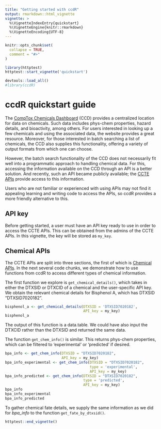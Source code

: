 ```yaml
---
title: "Getting started with ccdR"
output: rmarkdown::html_vignette
vignette: >
  %\VignetteIndexEntry{quickstart}
  %\VignetteEngine{knitr::rmarkdown}
  %\VignetteEncoding{UTF-8}
---
```


```r
knitr::opts_chunk$set(
  collapse = TRUE,
  comment = "#>"
)
```

```r
library(httptest)
httptest::start_vignette('quickstart')
```


```r
devtools::load_all()
#library(ccdR)
```

# ccdR quickstart guide

The [CompTox Chemicals Dashboard](https://comptox.epa.gov/dashboard/) (CCD) provides a centralized location for data on chemicals. Such data includes phys-chem properties, hazard details, and bioactivity, among others. For users interested in looking up a few chemicals and using the associated data, the website provides a great resource. Moreover, for those interested in batch searching a list of chemicals, the CCD also supplies this functionality, offering a variety of output formats from which one can choose.

However, the batch search functionality of the CCD does not necessarily fit well into a programmatic approach to handling chemical data. For this, accessing the information available on the CCD through an API is a better solution. And recently, such an API became publicly available; the [CCTE APIs](https://api-ccte.epa.gov/docs/index.html) provide access to this information.

Users who are not familiar or experienced with using APIs may not find it appealing learning and writing code to access the APIs, so ccdR provides a more friendly alternative to this. 

## API key

Before getting started, a user must have an API key ready to use in order to access the CCTE APIs. This can be obtained from the admins of the CCTE APIs. In this vignette, the key will be stored as `my_key`.

## Chemical APIs

The CCTE APIs are split into three sections, the first of which is [Chemical APIs](https://api-ccte.epa.gov/docs/chemical.html#/). In the next several code chunks, we demonstrate how to use functions from ccdR to access different types of chemical information.

The first function we explore is `get_chemical_details()`, which takes in either the DTXSID or DTXCID of a chemical and the user-specific API key. We obtain the relevant chemical details for Bisphenol A, which has DTXSID "DTXSID7020182".

```r
bisphenol_a <- get_chemical_details(DTXSID = 'DTXSID7020182',
                                    API_key = my_key)
bisphenol_a
```
The output of this function is a data.table. We could have also input the DTXCID rather than the DTXSID and returned the same data.

The function `get_chem_info()` is similar. This returns phys-chem properties, which can be filtered to 'experimental' or 'predicted' if desired.

```r
bpa_info <- get_chem_info(DTXSID = "DTXSID7020182",
                          API_key = my_key)
bpa_info_experimental <- get_chem_info(DTXSID = "DTXSID7020182",
                                       type = 'experimental',
                                       API_key = my_key)
bpa_info_predicted <- get_chem_info(DTXSID = "DTXSID7020182",
                                    type = 'predicted',
                                    API_key = my_key)
bpa_info
bpa_info_experimental
bpa_info_predicted
```

To gather chemical fate details, we supply the same information as we did for *bpa_info* to the function `get_fate_by_dtxsid()`.





```r
httptest::end_vignette()
```


